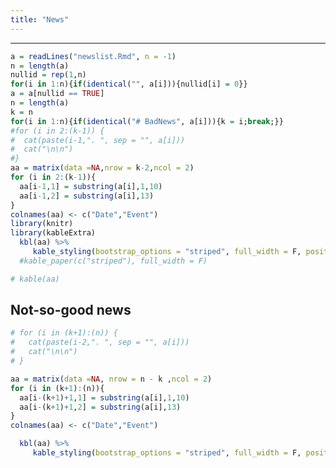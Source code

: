 ```yaml
---
title: "News"
--- 
```



***

 
```r
a = readLines("newslist.Rmd", n = -1)
n = length(a)
nullid = rep(1,n)
for(i in 1:n){if(identical("", a[i])){nullid[i] = 0}}
a = a[nullid == TRUE] 
n = length(a)
k = n
for(i in 1:n){if(identical("# BadNews", a[i])){k = i;break;}}
#for (i in 2:(k-1)) { 
#  cat(paste(i-1,". ", sep = "", a[i]))
#  cat("\n\n")
#}
aa = matrix(data =NA,nrow = k-2,ncol = 2)
for (i in 2:(k-1)){
  aa[i-1,1] = substring(a[i],1,10)
  aa[i-1,2] = substring(a[i],13)
}
colnames(aa) <- c("Date","Event")
library(knitr)
library(kableExtra)
  kbl(aa) %>%
     kable_styling(bootstrap_options = "striped", full_width = F, position = "left")
  #kable_paper(c("striped"), full_width = F)

# kable(aa)
```


## Not-so-good news

```r
# for (i in (k+1):(n)) {
#   cat(paste(i-2,". ", sep = "", a[i]))
#   cat("\n\n")
# }

aa = matrix(data =NA, nrow = n - k ,ncol = 2)
for (i in (k+1):(n)){
  aa[i-(k+1)+1,1] = substring(a[i],1,10)
  aa[i-(k+1)+1,2] = substring(a[i],13)
}
colnames(aa) <- c("Date","Event")

  kbl(aa) %>%
     kable_styling(bootstrap_options = "striped", full_width = F, position = "left")

```
